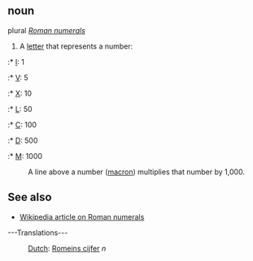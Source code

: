 ==noun==

plural ''[[Roman numerals]]''

# A [[letter]] that represents a number:
:* [[I]]: 1
:* [[V]]: 5
:* [[X]]: 10
:* [[L]]: 50
:* [[C]]: 100
:* [[D]]: 500
:* [[M]]: 1000
:A line above a number ([[macron]]) multiplies that number by 1,000.

== See also ==

* [[w:Roman numeral|Wikipedia article on Roman numerals]]

---Translations---

:[[Dutch]]: [[Romeins cijfer]] ''n''
